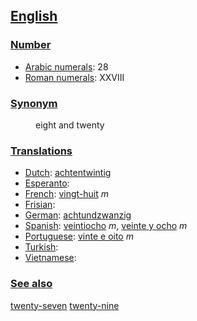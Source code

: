 == [[English]] ==

=== [[Number]] ===

*[[w:Arabic Numerals|Arabic numerals]]: 28
*[[w:Roman numerals|Roman numerals]]: XXVIII

=== [[Synonym]] ===
:eight and twenty

=== [[Translations]] ===

*[[Dutch]]: [[achtentwintig]]
*[[Esperanto]]:
*[[French]]: [[vingt-huit]] ''m''
*[[Frisian]]:
*[[German]]: [[achtundzwanzig]]
*[[Spanish]]: [[veintiocho]] ''m'', [[veinte y ocho]] ''m''
*[[Portuguese]]: [[vinte e oito]] ''m''
*[[Turkish]]:
*[[Vietnamese]]:

=== [[See also]] ===
[[twenty-seven]] [[twenty-nine]]